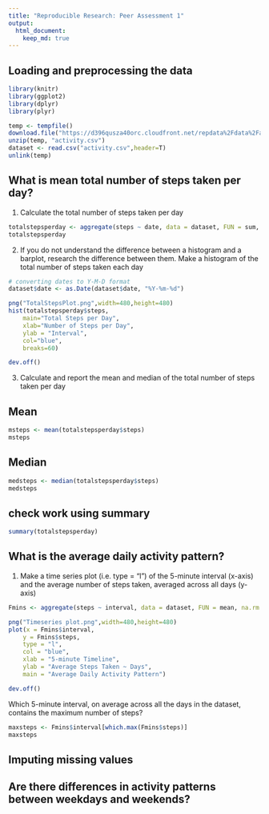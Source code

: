 ```yaml
---
title: "Reproducible Research: Peer Assessment 1"
output: 
  html_document:
    keep_md: true
---
```



## Loading and preprocessing the data
```r
library(knitr)
library(ggplot2)
library(dplyr)
library(plyr)
```



```r
temp <- tempfile()
download.file("https://d396qusza40orc.cloudfront.net/repdata%2Fdata%2Factivity.zip", temp, mode="wb")
unzip(temp, "activity.csv")
dataset <- read.csv("activity.csv",header=T)
unlink(temp)
```

## What is mean total number of steps taken per day?
1. Calculate the total number of steps taken per day

```r
totalstepsperday <- aggregate(steps ~ date, data = dataset, FUN = sum, na.rm = TRUE)
totalstepsperday
```

2. If you do not understand the difference between a histogram and a barplot, research the difference between them. Make a histogram of the total number of steps taken each day

```r

# converting dates to Y-M-D format
dataset$date <- as.Date(dataset$date, "%Y-%m-%d")

png("TotalStepsPlot.png",width=480,height=480)
hist(totalstepsperday$steps, 
    main="Total Steps per Day", 
    xlab="Number of Steps per Day", 
    ylab = "Interval",
    col="blue",
    breaks=60)

dev.off()
```


3. Calculate and report the mean and median of the total number of steps taken per day

## Mean
```r
msteps <- mean(totalstepsperday$steps)
msteps
```

## Median 
```r
medsteps <- median(totalstepsperday$steps)
medsteps
```

## check work using summary
```r
summary(totalstepsperday)
```


## What is the average daily activity pattern?

1. Make a time series plot (i.e. type = "l") of the 5-minute interval (x-axis) and the average number of steps taken, averaged across all days (y-axis)
```r
Fmins <- aggregate(steps ~ interval, data = dataset, FUN = mean, na.rm = TRUE)

png("Timeseries plot.png",width=480,height=480)
plot(x = Fmins$interval, 
    y = Fmins$steps, 
    type = "l", 
    col = "blue",
    xlab = "5-minute Timeline",
    ylab = "Average Steps Taken ~ Days",
    main = "Average Daily Activity Pattern")

dev.off()
```

Which 5-minute interval, on average across all the days in the dataset, contains the maximum number of steps?
```r
maxsteps <- Fmins$interval[which.max(Fmins$steps)]
maxsteps
```

## Imputing missing values



## Are there differences in activity patterns between weekdays and weekends?
